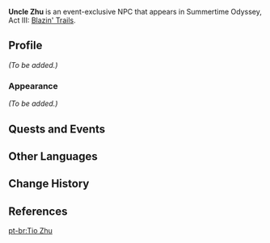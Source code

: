 {{Meta
<!-- Remove this template after adding the missing info -->
|missing_NPC_profile  = yes
}}
{{Character Infobox
|type             = Event NPC
|image            = NPC Uncle Zhu.png
|region           = Liyue
|location         = Golden Apple Archipelago
|title            = Liyue Resident
}}
'''Uncle Zhu''' is an event-exclusive NPC that appears in Summertime Odyssey, Act III: [[Blazin' Trails (Part 2)|Blazin' Trails]].

==Profile==
<!-- Detailed story/lore information goes here. -->
''(To be added.)''

===Appearance===
<!-- Keep appearance section short and concise. Limit to 2 paragraphs with 3-4 sentences each. -->
''(To be added.)''

==Quests and Events==
{{Quests and Events}}
<!--
==Trivia==
-->
==Other Languages==
{{Other Languages|default_hidden=1
|en      = Uncle Zhu
|zhs     = 竹叔
|zhs_rm  = Zhú Shū
|zht     = 竹叔
|zht_rm  = Zhú Shú
|ja      = 竹おじ
|ja_rm   = Take-oji<ref>{{Ref/Quest|Blazin' Trails (Part 2)|note=Japanese Voice-Over}}</ref>
|ko      = {{tt|죽|竹}} 씨 아저씨
|es      = Tío Zhu
|fr      = Oncle Zhu
|ru      = Дядюшка Чжу
|th      = ลุง Zhu
|th_rm   = Lung Zhu
|vi      = Chú Zhu
|de      = Onkel Zhu
|id      = Paman Zhu
|pt      = Tio Zhu
}}

==Change History==
{{Change History|2.8}}

==References==
{{Reflist}}

[[pt-br:Tio Zhu]]